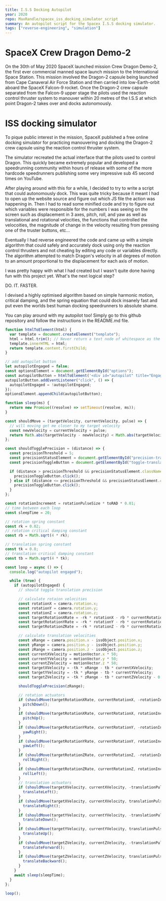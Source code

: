 ```yaml
---
title: I.S.S Docking Autopilot
year: 2020
repo: MaxRandle/spacex_iss_docking_simulator_script
summary: An autopilot script for the Spacex I.S.S docking simulator.
tags: ["reverse-engineering", "simulation"]
---
```


# SpaceX Crew Dragon Demo-2

On the 30th of May 2020 SpaceX launched mission Crew Dragon Demo-2, the first ever commercial manned space launch mission to the International Space Station. This mission involved the Dragon-2 capsule being launched from Cape Canaveral Air Force Station and then carried into low-Earth-orbit aboard the SpaceX Falcon-9 rocket. Once the Dragon-2 crew capsule separated from the Falcon-9 upper stage the pilots used the reaction control thruster system to manouver within 20 metres of the I.S.S at which point Dragon-2 takes over and docks autonomously.

# ISS docking simulator

To pique public interest in the mission, SpaceX published a free online docking simulator for practicing manouvering and docking the Dragon-2 crew capsule using the reaction control thruster system.

The simulator recreated the actual interface that the pilots used to control Dragon. This quickly became extremely popular and developed a speedrunning community within hours of release with some of the more hardcode speedrunners publishing some very impressive sub 45 second times on YouTube.

After playing around with this for a while, I decided to try to write a script that could autonomously dock. This was quite tricky because it meant I had to open up the website source and figure out which JS file the action was happening in. Then I had to read some minified code and try to figure out which variables were responsible for the numbers I was seeing on the screen such as displacement in 3 axes, pitch, roll, and yaw as well as translational and rotational velocities, the functions that controlled the velocoities, the magnitude of change in the velocity resulting from pressing one of the truster buttons, etc...

Eventually I had reverse engineered the code and came up with a simple algorithm that could safely and accurately dock using only the reaction control thrusters and not cheating by editing any code or variables directly. The algorithm attempted to match Dragon's velocity in all degrees of motion to an amount proportional to the displacement for each axis of motion.

I was pretty happy with what I had created but I wasn't quite done having fun with this project yet. What's the next logical step?

DO. IT. FASTER.

I devised a highly optimised algorithm based on simple harmonic motion, critical damping, and the spring equation that could dock insanely fast and put even the worlds best human docking speedrunners to absolute shame.

You can play around with my autopilot too! Simply go to this github repository and follow the instructions in the README.md file.

```js
function htmlToElement(html) {
  var template = document.createElement("template");
  html = html.trim(); // Never return a text node of whitespace as the result
  template.innerHTML = html;
  return template.content.firstChild;
}

// add autopilot button
let autopilotEngaged = false;
const optionsElement = document.getElementById("options");
const autopilotButton = htmlToElement('<div id="autopilot" title="Engage Autopilot" class="icon">A</div>');
autopilotButton.addEventListener("click", () => {
  autopilotEngaged = !autopilotEngaged;
});
optionsElement.appendChild(autopilotButton);

function sleep(ms) {
  return new Promise((resolve) => setTimeout(resolve, ms));
}

const shouldMove = (targetVelocity, currentVelocity, pulse) => {
  // will moving get me closer to my target velocity
  const newVelocity = currentVelocity + pulse;
  return Math.abs(targetVelocity - newVelocity) < Math.abs(targetVelocity - currentVelocity);
};

const shouldTogglePrecision = (distance) => {
  const precisionThreshold = 5;
  const precisionStatusElement = document.getElementById("precision-translation-status");
  const precisionToggleButton = document.getElementById("toggle-translation");

  if (distance > precisionThreshold && precisionStatusElement.className !== "noselect large") {
    precisionToggleButton.click();
  } else if (distance <= precisionThreshold && precisionStatusElement.className === "noselect large") {
    precisionToggleButton.click();
  }
};

const rotationIncrement = rotationPulseSize * toRAD * 0.01;
// time between each loop
const sleepTime = 20;

// rotation spring constant
const rk = 0.02;
// rotation critical damping constant
const rb = Math.sqrt(4 * rk);

// translation spring constant
const tk = 0.8;
// translation critical damping constant
const tb = Math.sqrt(4 * tk);

const loop = async () => {
  console.log("autopilot engaged");

  while (true) {
    if (autopilotEngaged) {
      // should toggle translation precision

      // calculate rotaion velocities
      const rotationX = camera.rotation.x;
      const rotationY = camera.rotation.y;
      const rotationZ = camera.rotation.z;
      const targetRotationXRate = -rk * rotationX - rb * currentRotationX;
      const targetRotationYRate = -rk * rotationY - rb * currentRotationY;
      const targetRotationZRate = -rk * rotationZ - rb * currentRotationZ;

      // calculate translation velocities
      const xRange = camera.position.x - issObject.position.x;
      const yRange = camera.position.y - issObject.position.y;
      const zRange = camera.position.z - issObject.position.z;
      const currentXVelocity = motionVector.x * 50;
      const currentYVelocity = motionVector.y * 50;
      const currentZVelocity = motionVector.z * 50;
      const targetXVelocity = -tk * xRange - tb * currentXVelocity;
      const targetYVelocity = -tk * yRange - tb * currentYVelocity;
      const targetZVelocity = -tk * zRange - tb * currentZVelocity - 0.01;

      shouldTogglePrecision(zRange);

      // rotation actuators
      if (shouldMove(targetRotationXRate, currentRotationX, -rotationIncrement)) {
        pitchDown();
      }
      if (shouldMove(targetRotationXRate, currentRotationX, rotationIncrement)) {
        pitchUp();
      }
      if (shouldMove(targetRotationYRate, currentRotationY, -rotationIncrement)) {
        yawRight();
      }
      if (shouldMove(targetRotationYRate, currentRotationY, rotationIncrement)) {
        yawLeft();
      }
      if (shouldMove(targetRotationZRate, currentRotationZ, -rotationIncrement)) {
        rollRight();
      }
      if (shouldMove(targetRotationZRate, currentRotationZ, rotationIncrement)) {
        rollLeft();
      }
      // translation actuators
      if (shouldMove(targetXVelocity, currentXVelocity, -translationPulseSize)) {
        translateLeft();
      }
      if (shouldMove(targetXVelocity, currentXVelocity, translationPulseSize)) {
        translateRight();
      }
      if (shouldMove(targetYVelocity, currentYVelocity, -translationPulseSize)) {
        translateDown();
      }
      if (shouldMove(targetYVelocity, currentYVelocity, translationPulseSize)) {
        translateUp();
      }
      if (shouldMove(targetZVelocity, currentZVelocity, -translationPulseSize)) {
        translateForward();
      }
      if (shouldMove(targetZVelocity, currentZVelocity, translationPulseSize)) {
        translateBackward();
      }
    }
    await sleep(sleepTime);
  }
};

loop();
```
